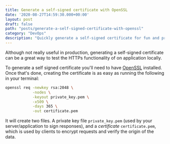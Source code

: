```yaml
---
title: Generate a self-signed certificate with OpenSSL
date: '2020-08-27T14:59:30.000+00:00'
layout: post
draft: false
path: "posts/generate-a-self-signed-certificate-with-openssl"
category: "DevOps"
description: "Quickly generate a self-signed certificate for fun and profit"
---
```


Although not really useful in production, generating a self-signed certificate can be a great way to test the HTTPs
functionality of on application locally.

To generate a self signed certificate you'll need to have [OpenSSL](https://www.openssl.org/) installed. Once that's
done, creating the certificate is as easy as running the following in your terminal:

```bash
openssl req -newkey rsa:2048 \
            -nodes \
            -keyout private_key.pem \
            -x509 \
            -days 365 \
            -out certificate.pem
```

It will create two files. A private key file `private_key.pem` (used by your server/application to sign responses), and
a _certificate_ `certificate.pem`, which is used by clients to encrypt requests and verify the origin of the data.
